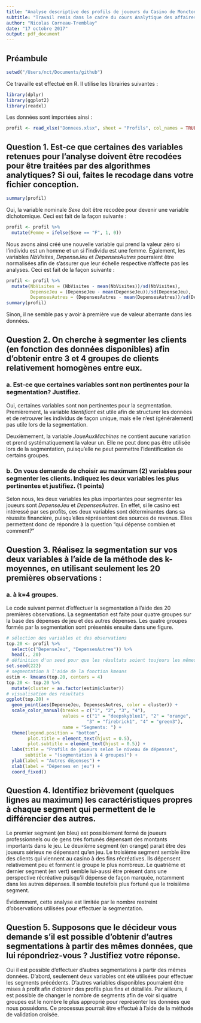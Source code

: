 ```yaml
---
title: "Analyse descriptive des profils de joueurs du Casino de Moncton"
subtitle: "Travail remis dans le cadre du cours Analytique des affaires (MQT-6021)"
author: "Nicolas Corneau-Tremblay"
date: "17 octobre 2017"
output: pdf_document
---
```


## Préambule
```r
setwd("/Users/nct/Documents/github")
```

Ce travaille est effectué en R. Il utilise les librairies suivantes :

```r
library(dplyr)
library(ggplot2)
library(readxl)
```
Les données sont importées ainsi :
```r
profil <- read_xlsx("Donnees.xlsx", sheet = "Profils", col_names = TRUE, skip = 1)
```

## Question 1. Est-ce que certaines des variables retenues pour l’analyse doivent être recodées pour être traitées par des algorithmes analytiques? Si oui, faites le recodage dans votre fichier conception.
```r
summary(profil)
```

Oui, la variable nominale *Sexe* doit être recodée pour devenir une variable dichotomique. Ceci est fait de la façon suivante :
```r
profil <- profil %>%
  mutate(Femme = ifelse(Sexe == "F", 1, 0))
```
Nous avons ainsi créé une nouvelle variable qui prend la valeur zéro si l'individu est un homme et un si l'individu est une femme. Également, les variables *NbVisites*, *DepenseJeu* et *DepensesAutres* pourraient être normalisées afin de s'assurer que leur échelle respective n'affecte pas les analyses. Ceci est fait de la façon suivante :

```r
profil <- profil %>%
  mutate(NbVisites = (NbVisites - mean(NbVisites))/sd(NbVisites),
         DepenseJeu = (DepenseJeu - mean(DepenseJeu))/sd(DepenseJeu),
         DepensesAutres = (DepensesAutres - mean(DepensesAutres))/sd(DepensesAutres))
summary(profil)
```

Sinon, il ne semble pas y avoir à première vue de valeur aberrante dans les données.

## Question 2. On cherche à segmenter les clients (en fonction des données disponibles) afin d’obtenir entre 3 et 4 groupes de clients relativement homogènes entre eux.
### a. Est-ce que certaines variables sont non pertinentes pour la segmentation? Justifiez.
Oui, certaines variables sont non pertinentes pour la segmentation. Premièrement, la variable *Identifiant* est utile afin de structurer les données et de retrouver les individus de façon unique, mais elle n'est (généralement) pas utile lors de la segmentation.

Deuxièmement, la variable *JoueAuxMachines* ne contient aucune variation et prend systématiquement la valeur un. Elle ne peut donc pas être utilisée lors de la segmentation, puisqu'elle ne peut permettre l'identification de certains groupes.

### b. On vous demande de choisir au maximum (2) variables pour segmenter les clients. Indiquez les deux variables les plus pertinentes et justifiez. (1 points)

Selon nous, les deux variables les plus importantes pour segmenter les joueurs sont *DepenseJeu* et *DepensesAutres*. En effet, si le casino est intéressé par ses profits, ces deux variables sont déterminantes dans sa réussite financière, puisqu'elles réprésentent des sources de revenus. Elles permettent donc de répondre à la question "qui dépense combien et comment?"

## Question 3. Réalisez la segmentation sur vos deux variables à l’aide de la méthode des k-moyennes, en utilisant seulement les 20 premières observations :
### a. à k=4 groupes.

Le code suivant permet d'effectuer la segmentation à l'aide des 20 premières observations. La segmentation est faite pour quatre groupes sur la base des dépenses de jeu et des autres dépenses. Les quatre groupes formés par la segmentation sont présentés ensuite dans une figure.
```r
# sélection des variables et des observations
top.20 <- profil %>%
  select(c("DepenseJeu", "DepensesAutres")) %>%
  head(., 20)
# définition d'un seed pour que les résultats soient toujours les mêmes
set.seed(222)
# segmentation à l'aide de la fonction kmeans
estim <- kmeans(top.20, centers = 4)
top.20 <- top.20 %>%
  mutate(cluster = as.factor(estim$cluster))
# visualisation des résultats
ggplot(top.20) +
  geom_point(aes(DepenseJeu, DepensesAutres, color = cluster)) +
  scale_color_manual(breaks = c("1", "2", "3", "4"),
                     values = c("1" = "deepskyblue1", "2" = "orange",
                              "3" = "firebrick1", "4" = "green3"),
                     name = "Segments: ") +
  theme(legend.position = "bottom",
        plot.title = element_text(hjust = 0.5),
        plot.subtitle = element_text(hjust = 0.5)) +
  labs(title = "Profils de joueurs selon le niveau de dépenses",
       subtitle = "(segmentation à 4 groupes)") +
  ylab(label = "Autres dépenses") +
  xlab(label = "Dépenses en jeu") +
  coord_fixed()
```

## Question 4. Identifiez brièvement (quelques lignes au maximum) les caractéristiques propres à chaque segment qui permettent de le différencier des autres.

Le premier segment (en bleu) est possiblement formé de joueurs professionnels ou de gens très fortunés dépensant des montants importants dans le jeu. Le deuxième segment (en orange) parait être des joueurs sérieux ne dépensant qu'en jeu. Le troisième segment semble être des clients qui viennent au casino à des fins récréatives. Ils dépensent relativement peu et forment le groupe le plus nombreux. Le quatrième et dernier segment (en vert) semble lui-aussi être présent dans une perspective récréative puisqu'il dépense de façon marquée, notamment dans les autres dépenses. Il semble toutefois plus fortuné que le troisième segment. 

Évidemment, cette analyse est limitée par le nombre restreint d'observations utilisées pour effectuer la segmentation.

## Question 5. Supposons que le décideur vous demande s’il est possible d’obtenir d’autres segmentations à partir des mêmes données, que lui répondriez-vous ? Justifiez votre réponse.

Oui il est possible d'effectuer d'autres segmentations à partir des mêmes données. D'abord, seulement deux variables ont été utilisées pour effectuer les segments précédents. D'autres variables disponibles pourraient être mises à profit afin d'obtenir des profils plus fins et détaillés. Par ailleurs, il est possible de changer le nombre de segments afin de voir si quatre groupes est le nombre le plus approprié pour représenter les données que nous possédons. Ce processus pourrait être effectué à l'aide de la méthode de validation croisée.





